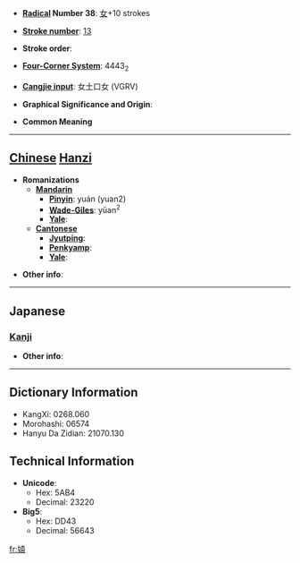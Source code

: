 * '''[[Wiktionary:Chinese radical index| Radical]] Number 38''': [[Wiktionary:Chinese radical index 女|女]]+10 strokes

* '''[[Wiktionary:Chinese total strokes index|Stroke number]]''': [[Wiktionary:Chinese total strokes index 13|13]]

* '''Stroke order''': 

* '''[[Wiktionary:Chinese four corner index|Four-Corner System]]''': 4443<sub>2</sub>

* '''[[Wiktionary:Chinese Cangjie index|Cangjie input]]''': 女土口女 (VGRV)

* '''Graphical Significance and Origin''': 

* '''Common Meaning'''

----

== [[Chinese]] [[Hanzi]] ==

* '''Romanizations'''
** '''[[Mandarin]]'''
*** '''[[Pinyin]]''': yuán (yuan2)
*** '''[[Wade-Giles]]''': yüan<sup>2</sup>
*** '''[[Yale]]''': 
** '''[[Cantonese]]'''
*** '''[[Jyutping]]''':
*** '''[[Penkyamp]]''': 
*** '''[[Yale]]''': 

* '''Other info''': 

----

==Japanese==
===[[Kanji]]===
{{kanji|on readings=[[えん]] (en), [[おん]] (on)
|kun readings=
}}

* '''Other info''':  

----

== Dictionary Information ==

* KangXi: 0268.060
* Morohashi: 06574
* Hanyu Da Zidian: 21070.130

== Technical Information ==

* '''Unicode''':
** Hex: 5AB4
** Decimal: 23220
* '''Big5''':
** Hex: DD43
** Decimal: 56643

[[fr:媴]]